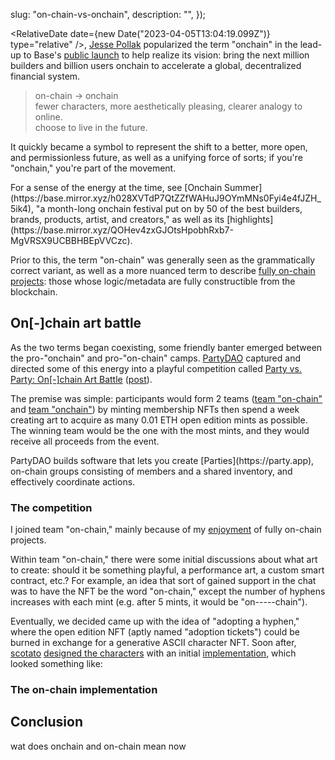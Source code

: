 



  slug: "on-chain-vs-onchain",
  description: "",
});

<BlogHeader slug="on-chain-vs-onchain" />

<RelativeDate date={new Date("2023-04-05T13:04:19.099Z")} type="relative" />, [Jesse Pollak](https://x.com/jessepollak) popularized the term "onchain" in the lead-up to Base's [public launch](https://base.mirror.xyz/KPrKIukePtM2Iz945_3GpQJ-tgMf1hoato5isStLXJI) to help realize its vision: bring the next million builders and billion users onchain to accelerate a global, decentralized financial system.

<Blockquote source={{ label: 'jessepollak', url: 'https://x.com/i/status/1643600452276170754' }}>
  on-chain → onchain
  <br />
  fewer characters, more aesthetically pleasing, clearer analogy to online. 
  <br />
  choose to live in the future.
</Blockquote>

It quickly became a symbol to represent the shift to a better, more open, and permissionless future, as well as a unifying force of sorts; if you're "onchain," you're part of the movement.

<Callout>
  For a sense of the energy at the time, see [Onchain Summer](https://base.mirror.xyz/h028XVTdP7QtZZfWAHuJ9OYmMNs0Fyi4e4fJZH_5ik4), "a month-long onchain festival put on by 50 of the best builders, brands, products, artist, and creators," as well as its [highlights](https://base.mirror.xyz/QOHev4zxGJOtsHpobhRxb7-MgVRSX9UCBBHBEpVVCzc).
</Callout>

Prior to this, the term "on-chain" was generally seen as the grammatically correct variant, as well as a more nuanced term to describe [fully on-chain projects](https://0xchain.art): those whose logic/metadata are fully constructible from the blockchain.

## On[-]chain art battle

As the two terms began coexisting, some friendly banter emerged between the pro-"onchain" and pro-"on-chain" camps.
[PartyDAO](https://x.com/prtyDAO) captured and directed some of this energy into a playful competition called [Party vs. Party: On[-]chain Art Battle](https://partyvs.party) ([post](https://x.com/i/status/1674447750182719489)).

The premise was simple: participants would form 2 teams ([team "on-chain"](https://www.party.app/party/0x1c409297dd82167B6be3e79D4bF0B6f7a6ff0dB4) and [team "onchain"](https://www.party.app/party/0x5d7Cdeea959c61A467f319B8e7Ed3DbB390fF01a=)) by minting membership NFTs then spend a week creating art to acquire as many 0.01 ETH open edition mints as possible.
The winning team would be the one with the most mints, and they would receive all proceeds from the event.

<Callout>
  PartyDAO builds software that lets you create [Parties](https://party.app), on-chain groups consisting of members and a shared inventory, and effectively coordinate actions.
</Callout>

### The competition

I joined team "on-chain," mainly because of my [enjoyment](https://gallery.so/fiveoutofnine/galleries/2dXu2CmM2LHQOceZKfh3MYxF36m) of fully on-chain projects.

Within team "on-chain," there were some initial discussions about what art to create: should it be something playful, a performance art, a custom smart contract, etc.?
For example, an idea that sort of gained support in the chat was to have the NFT be the word "on-chain," except the number of hyphens increases with each mint (e.g. after 5 mints, it would be "on-----chain").

Eventually, we decided came up with the idea of "adopting a hyphen," where the open edition NFT (aptly named "adoption tickets") could be burned in exchange for a generative ASCII character NFT.
Soon after, [scotato](https://x.com/scotato) [designed the characters](https://hyphenation.vercel.app) with an initial [implementation](https://github.com/scotato/hyphenation/blob/4240554f16dce96d13297c4f03299509dee49884/app/character.tsx), which looked something like:

<HyphenNFT defaultSeed={1365n} />

### The on-chain implementation

## Conclusion

wat does onchain and on-chain mean now
